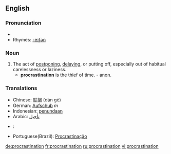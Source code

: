 ==English==
{{wikipedia}}

===Pronunciation===
*{{audio|en-us-procrastination.ogg|Audio (US)}}
*Rhymes: [[Rhymes:English:-eɪʃǝn|-eɪʃǝn]]

===Noun===
{{en-noun|-}}

# The act of [[postpone|postponing]], [[delay|delaying]], or putting off, especially out of habitual carelessness or laziness.
#* '''procrastination''' is the thief of time. - anon.

===Translations===
*Chinese: [[耽搁]] (dān gē)
*German: [[Aufschub]] ''m''
*Indonesian: [[tunda|penundaan]]
*Arabic: [[تأجيل]]
*{{es}}: {{trad|es|procastinación}}
*Portuguese(Brazil): [[Procrastinação]]

[[de:procrastination]]
[[fr:procrastination]]
[[ru:procrastination]]
[[vi:procrastination]]